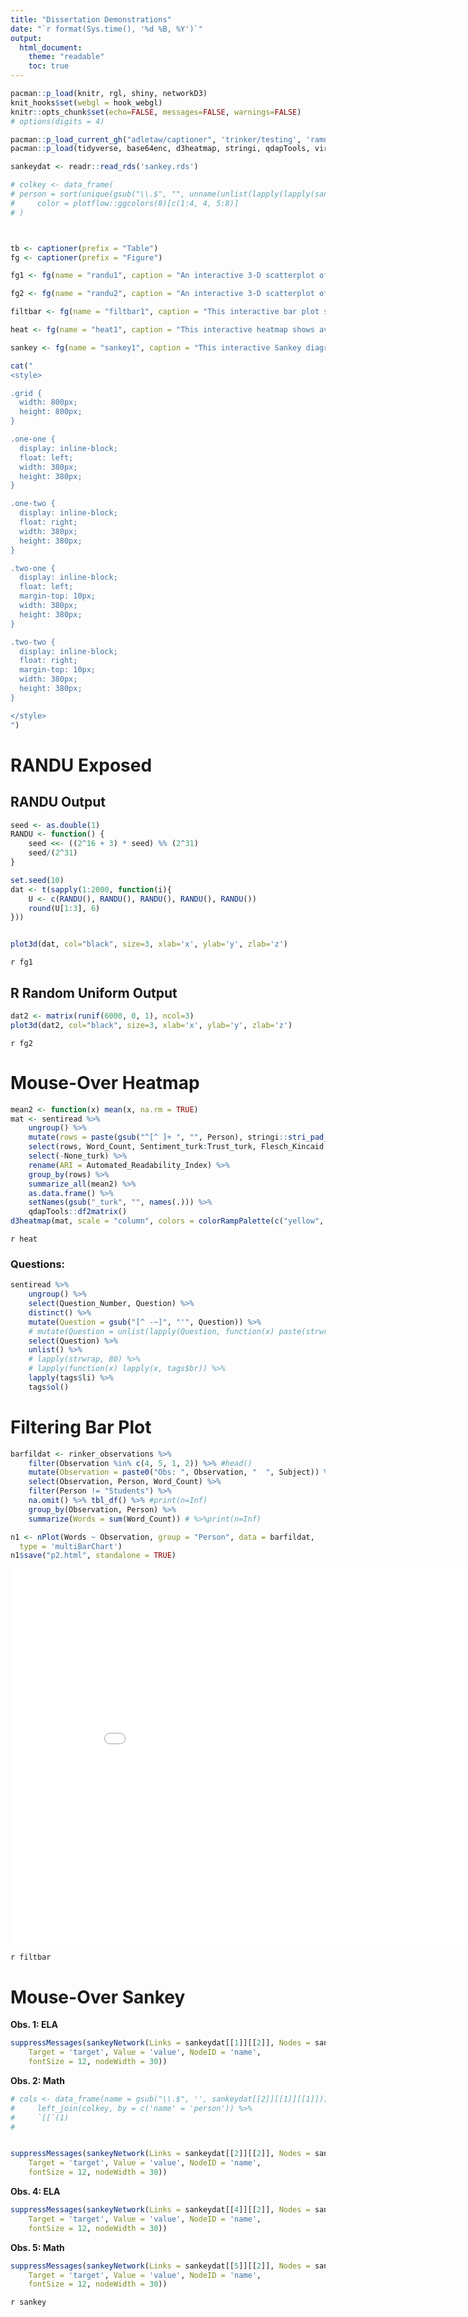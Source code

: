 ```yaml
---
title: "Dissertation Demonstrations"
date: "`r format(Sys.time(), '%d %B, %Y')`"
output:
  html_document:
    theme: "readable"
    toc: true 
---
```



```r
pacman::p_load(knitr, rgl, shiny, networkD3)
knit_hooks$set(webgl = hook_webgl)
knitr::opts_chunk$set(echo=FALSE, messages=FALSE, warnings=FALSE)
# options(digits = 4)
```




```r
pacman::p_load_current_gh("adletaw/captioner", 'trinker/testing', 'ramnathv/rCharts', 'trinker/plotflow')
pacman::p_load(tidyverse, base64enc, d3heatmap, stringi, qdapTools, viridis)

sankeydat <- readr::read_rds('sankey.rds')

# colkey <- data_frame(
# person = sort(unique(gsub("\\.$", "", unname(unlist(lapply(lapply(sankeydat[c(1, 2, 4, 5)], `[[`, 1), `[[`, 1)))))),
#     color = plotflow::ggcolors(8)[c(1:4, 4, 5:8)]
# )



tb <- captioner(prefix = "Table")
fg <- captioner(prefix = "Figure")

fg1 <- fg(name = "randu1", caption = "An interactive 3-D scatterplot of [RANDU](https://en.wikipedia.org/wiki/RANDU) generated data.  While the data was intended to be random, rotating the plot will eventually reveal non-random structures in the data.  Try rotating this scatterplot to reveal the non-random structures.")

fg2 <- fg(name = "randu2", caption = "An interactive 3-D scatterplot of R's `runif` generated data.  Unlike the RANDU generated data, rotating the plot will not reveal non-random structures in the data.")

filtbar <- fg(name = "filtbar1", caption = "This interactive bar plot shows the word counts for the 7th grade classroom observations.  The plot enables filtering out people (e.g., filter teachers to better compare within students).  The plot also supports switching the plot type between dodged and stacked positionings.  Double click a person to select just observation for them.")

heat <- fg(name = "heat1", caption = "This interactive heatmap shows average sentiment and readability scores for the two teachers across the 10 interview questions.  The color has been scaled by column with higher values in darker blue and lower values in yellow.  Rows (Person + Question) have been reordered according to hierarchical clustering.  The heat map provides value details activated by hovering the cursor over a cell.  Additionally brushed zooming is enabled to focus one specific portions of the heat map.")

sankey <- fg(name = "sankey1", caption = "This interactive Sankey diagram has an advantage over the often overcrowded static version in that a mouse over of the nodes or edges highlights the attached edges, allowing for \"untangling\" the over-plotting.  Additionally, edge and node counts are available as a tool-tip on demand without cluttering the plot region.")
```


```r
cat("
<style>

.grid {
  width: 800px;
  height: 800px;
}

.one-one {
  display: inline-block;
  float: left;
  width: 380px;
  height: 380px;
}

.one-two {
  display: inline-block;
  float: right;
  width: 380px;
  height: 380px;
}

.two-one {
  display: inline-block;
  float: left;
  margin-top: 10px;
  width: 380px;
  height: 380px;
}

.two-two {
  display: inline-block;
  float: right;
  margin-top: 10px;
  width: 380px;
  height: 380px;
}

</style>
")
```


# RANDU Exposed

## RANDU Output

```r
seed <- as.double(1)
RANDU <- function() {
    seed <<- ((2^16 + 3) * seed) %% (2^31)
    seed/(2^31)
}

set.seed(10)
dat <- t(sapply(1:2000, function(i){
    U <- c(RANDU(), RANDU(), RANDU(), RANDU(), RANDU())
    round(U[1:3], 6)
}))


plot3d(dat, col="black", size=3, xlab='x', ylab='y', zlab='z')
```
`r fg1`

## R Random Uniform Output

```r
dat2 <- matrix(runif(6000, 0, 1), ncol=3)
plot3d(dat2, col="black", size=3, xlab='x', ylab='y', zlab='z')
```

`r fg2`



# Mouse-Over Heatmap


```r
mean2 <- function(x) mean(x, na.rm = TRUE)
mat <- sentiread %>%
    ungroup() %>%
    mutate(rows = paste(gsub("^[^ ]+ ", "", Person), stringi::stri_pad_left(Question_Number, 2, pad="0"), sep = ": ")) %>%
    select(rows, Word_Count, Sentiment_turk:Trust_turk, Flesch_Kincaid:Automated_Readability_Index) %>%
    select(-None_turk) %>%
    rename(ARI = Automated_Readability_Index) %>%
    group_by(rows) %>%
    summarize_all(mean2) %>%
    as.data.frame() %>%
    setNames(gsub("_turk", "", names(.))) %>%
    qdapTools::df2matrix() 
d3heatmap(mat, scale = "column", colors = colorRampPalette(c("yellow", "blue"))(n = 100), cexRow = .7, Colv = FALSE)
```

`r heat`

### Questions:

```r
sentiread %>%
    ungroup() %>%
    select(Question_Number, Question) %>%
    distinct() %>%
    mutate(Question = gsub("[^ -~]", "'", Question)) %>%
    # mutate(Question = unlist(lapply(Question, function(x) paste(strwrap(x, 50), collapse = "</br>") ))) %>%
    select(Question) %>%
    unlist() %>%
    # lapply(strwrap, 80) %>%
    # lapply(function(x) lapply(x, tags$br)) %>%
    lapply(tags$li) %>%
    tags$ol()
```
    
# Filtering Bar Plot

```r
barfildat <- rinker_observations %>%
    filter(Observation %in% c(4, 5, 1, 2)) %>% #head()
    mutate(Observation = paste0("Obs: ", Observation, "  ", Subject)) %>%
    select(Observation, Person, Word_Count) %>%
    filter(Person != "Students") %>%
    na.omit() %>% tbl_df() %>% #print(n=Inf)
    group_by(Observation, Person) %>%
    summarize(Words = sum(Word_Count)) # %>%print(n=Inf)

n1 <- nPlot(Words ~ Observation, group = "Person", data = barfildat, 
  type = 'multiBarChart')
n1$save("p2.html", standalone = TRUE)
```

<iframe src="p2.html" align="center" width="900" height="600" frameBorder="0"></iframe>
`r filtbar`


# Mouse-Over Sankey
    
<div class="grid">
  <div class="one-one">
<b>Obs. 1: ELA</b> 
```r
suppressMessages(sankeyNetwork(Links = sankeydat[[1]][[2]], Nodes = sankeydat[[1]][[1]], Source = 'source',
    Target = 'target', Value = 'value', NodeID = 'name',
    fontSize = 12, nodeWidth = 30))

```    
  </div>

  <div class="one-two">
<b>Obs. 2: Math</b> 
```r
# cols <- data_frame(name = gsub("\\.$", '', sankeydat[[2]][[1]][[1]])) %>%
#     left_join(colkey, by = c('name' = 'person')) %>%
#     `[[`(1)
# 


suppressMessages(sankeyNetwork(Links = sankeydat[[2]][[2]], Nodes = sankeydat[[2]][[1]], Source = 'source',
    Target = 'target', Value = 'value', NodeID = 'name',
    fontSize = 12, nodeWidth = 30))

```    
  </div>

  <div class="two-one">
<b>Obs. 4: ELA</b>   
```r
suppressMessages(sankeyNetwork(Links = sankeydat[[4]][[2]], Nodes = sankeydat[[4]][[1]], Source = 'source',
    Target = 'target', Value = 'value', NodeID = 'name',
    fontSize = 12, nodeWidth = 30))

```    
  </div>

  <div class="two-two">
<b>Obs. 5: Math</b> 
```r
suppressMessages(sankeyNetwork(Links = sankeydat[[5]][[2]], Nodes = sankeydat[[5]][[1]], Source = 'source',
    Target = 'target', Value = 'value', NodeID = 'name',
    fontSize = 12, nodeWidth = 30))

```  
  </div>
`r sankey`
</div>




